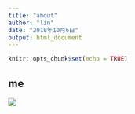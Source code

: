 ```yaml
---
title: "about"
author: "lin"
date: "2018年10月6日"
output: html_document
---
```


```r
knitr::opts_chunk$set(echo = TRUE)
```

## me

![](gas.jpg)
